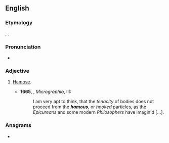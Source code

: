 ==English==

===Etymology===
{{etyl|la|en}} {{m|la|hamus||hook}}, {{suffix|en||ous}}.

===Pronunciation===
* {{rhymes|eɪməs|lang=en}}

===Adjective===
{{en-adj}}

# {{lb|en|obsolete}} [[hamose|Hamose]].
#*'''1665''', {{w|Robert Hooke}}, ''Micrographia'', III:
#*:I am very apt to think, that the ''tenacity'' of bodies does not proceed from the '''''hamous''''', or ''hooked'' particles, as the ''Epicureans'' and some modern ''Philosophers'' have imagin'd […].

===Anagrams===
* {{anagrams|en|a=ahmosu|mohuas}}